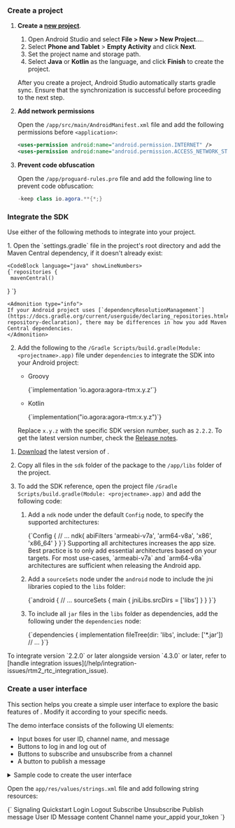 <PlatformWrapper platform="android">

### Create a project

1. **Create a [new project](https://developer.android.com/studio/projects/create-project)**.

    1. Open Android Studio and select **File > New > New Project...**.
    1. Select **Phone and Tablet** > **Empty Activity** and click **Next**.
    1. Set the project name and storage path. 
    1. Select **Java** or **Kotlin** as the language, and click **Finish** to create the project.

    <Admonition type="caution" title="Note">After you create a project, Android Studio automatically starts gradle sync. Ensure that the synchronization is successful before proceeding to the next step. </Admonition>

1. **Add network permissions**

    Open the `/app/src/main/AndroidManifest.xml` file and add the following permissions before `<application>`:

    ```xml
    <uses-permission android:name="android.permission.INTERNET" />
    <uses-permission android:name="android.permission.ACCESS_NETWORK_STATE" />
    ```

1. **Prevent code obfuscation**

    Open the `/app/proguard-rules.pro` file and add the following line to prevent code obfuscation:

    ```java
    -keep class io.agora.**{*;}
    ```

### Integrate the SDK

Use either of the following methods to integrate <Vpd k="SDK" /> into your project.

<Tabs>

<TabItem value="maven" label="Using Maven Central" default>
1. Open the `settings.gradle` file in the project's root directory and add the Maven Central dependency, if it doesn't already exist:

    <CodeBlock language="java" showLineNumbers>
    {`repositories {
     mavenCentral()
   }
    `}
    </CodeBlock>

    <Admonition type="info">
    If your Android project uses [`dependencyResolutionManagement`](https://docs.gradle.org/current/userguide/declaring_repositories.html#sub:centralized-repository-declaration), there may be differences in how you add Maven Central dependencies.
    </Admonition>

2. Add the following to the `/Gradle Scripts/build.gradle(Module: <projectname>.app)` file under `dependencies` to integrate the SDK into your Android project:

    - Groovy
    
        <CodeBlock language="json">
        {`implementation 'io.agora:agora-rtm:x.y.z'`}
        </CodeBlock>

    - Kotlin
    
        <CodeBlock language="kotlin">
        {`implementation("io.agora:agora-rtm:x.y.z")`}
        </CodeBlock>

    Replace `x.y.z` with the specific SDK version number, such as `2.2.2`. To get the latest version number, check the [Release notes](../overview/release-notes).

</TabItem>

<TabItem value="tab1" label="Using CDN" default>

1. [Download](/sdks?platform=android) the latest version of <Vpd k="SDK" />.
1. Copy all files in the `sdk` folder of the package to the `/app/libs` folder of the project.
1. To add the SDK reference, open the project file `/Gradle Scripts/build.gradle(Module: <projectname>.app)` and add the following code:

    1. Add a `ndk` node under the default `Config` node, to specify the supported architectures:

        <CodeBlock language="groovy" showLineNumbers>
        {`Config {
            // ...
            ndk{
                abiFilters 'armeabi-v7a', 'arm64-v8a', 'x86', 'x86_64'
            }
        }`}
        </CodeBlock>
    
        <Admonition type="info">
        Supporting all architectures increases the app size. Best practice is to only add essential architectures based on your targets. For most use-cases, `armeabi-v7a` and `arm64-v8a` architectures are sufficient when releasing the Android app.
        </Admonition>

    1. Add a `sourceSets` node under the `android` node to include the jni libraries copied to the `libs` folder:

        <CodeBlock language="groovy" showLineNumbers>    
        {`android {
            // ...
            sourceSets {
                main {
                    jniLibs.srcDirs = ['libs']
                }
            }
        }`}
        </CodeBlock>

    1. To include all `jar` files in the `libs` folder as dependencies, add the following under the `dependencies` node:

        <CodeBlock language="groovy" showLineNumbers>    
        {`dependencies {
            implementation fileTree(dir: 'libs', include: ['*.jar'])
            // ...
        }`}
        </CodeBlock>
        
</TabItem>
</Tabs>

<Admonition type="info">
To integrate <Vpd k="SDK" /> version `2.2.0` or later alongside <Vg k="VSDK" /> version `4.3.0` or later, refer to [handle integration issues](/help/integration-issues/rtm2_rtc_integration_issue).
</Admonition>

### Create a user interface

This section helps you create a simple user interface to explore the basic features of <Vpd k="NAME" />. Modify it according to your specific needs.

The demo interface consists of the following UI elements:

- Input boxes for user ID, channel name, and message
- Buttons to log in and log out of <Vg k="SIG" />
- Buttons to subscribe and unsubscribe from a channel
- A button to publish a message

<details>
<summary>Sample code to create the user interface</summary>
<br/>
Open the `/app/res/layout/activity_main.xml` file, and replace the contents with the following:

<CodeBlock language="xml" showLineNumbers>
{`<?xml version="1.0" encoding="utf-8"?>
<androidx.constraintlayout.widget.ConstraintLayout xmlns:android="http://schemas.android.com/apk/res/android"
    xmlns:app="http://schemas.android.com/apk/res-auto"
    xmlns:tools="http://schemas.android.com/tools"
    android:layout_width="match_parent"
    android:layout_height="match_parent"
    tools:context=".MainActivity">

    <EditText
        android:id="@+id/uid"
        android:layout_width="130dp"
        android:layout_height="wrap_content"
        android:layout_marginStart="20dp"
        android:layout_marginTop="40dp"
        android:hint="@string/uid"
        android:inputType="text"
        app:layout_constraintStart_toStartOf="parent"
        app:layout_constraintTop_toTopOf="parent" />

    <Button
        android:id="@+id/logout_button"
        android:layout_width="wrap_content"
        android:layout_height="wrap_content"
        android:layout_marginStart="5dp"
        android:onClick="onClickLogout"
        android:text="@string/logout_button"
        app:layout_constraintStart_toEndOf="@+id/login_button"
        app:layout_constraintBottom_toBottomOf="@id/uid" />

    <Button
        android:id="@+id/login_button"
        android:layout_width="wrap_content"
        android:layout_height="wrap_content"
        android:layout_marginStart="5dp"
        android:onClick="onClickLogin"
        android:text="@string/login_button"
        app:layout_constraintStart_toEndOf="@+id/uid"
        app:layout_constraintBottom_toBottomOf="@id/uid" />

    <EditText
        android:id="@+id/channel_name"
        android:layout_width="130dp"
        android:layout_height="wrap_content"
        android:layout_marginStart="20dp"
        android:layout_marginTop="20dp"
        android:hint="@string/channel_name"
        android:inputType="text"
        app:layout_constraintTop_toBottomOf="@+id/uid"
        app:layout_constraintStart_toStartOf="parent" />

    <Button
        android:id="@+id/subscribe_button"
        android:layout_width="wrap_content"
        android:layout_height="wrap_content"
        android:layout_marginStart="5dp"
        android:onClick="onClickSubscribe"
        android:text="@string/subscribe_button"
        app:layout_constraintStart_toEndOf="@+id/channel_name"
        app:layout_constraintBottom_toBottomOf="@+id/channel_name" />

    <Button
        android:id="@+id/unsubscribe_button"
        android:layout_width="wrap_content"
        android:layout_height="wrap_content"
        android:layout_marginStart="5dp"
        android:onClick="onClickUnsubscribe"
        android:text="@string/unsubscribe_button"
        app:layout_constraintStart_toEndOf="@+id/subscribe_button"
        app:layout_constraintBottom_toBottomOf="@+id/subscribe_button" />

    <EditText
        android:id="@+id/msg_box"
        android:layout_width="0dp"
        android:layout_height="wrap_content"
        android:layout_marginTop="20dp"
        android:layout_marginStart="20dp"
        android:layout_marginEnd="20dp"
        android:hint="@string/msg"
        android:inputType="text"
        android:singleLine="false"
        app:layout_constraintStart_toStartOf="parent"
        app:layout_constraintEnd_toEndOf="parent"
        app:layout_constraintTop_toBottomOf="@+id/channel_name" />

    <Button
        android:id="@+id/send_channel_msg_button"
        android:layout_width="wrap_content"
        android:layout_height="wrap_content"
        android:layout_marginTop="2dp"
        android:onClick="onClickSendChannelMsg"
        android:text="@string/send_channel_msg_button"
        app:layout_constraintTop_toBottomOf="@+id/msg_box"
        app:layout_constraintEnd_toEndOf="@id/msg_box" />

    <TextView
        android:id="@+id/message_history"
        android:layout_width="0dp"
        android:layout_height="0dp"
        android:layout_marginTop="20dp"
        android:background="#eee"
        android:paddingStart="10dp"
        android:paddingEnd="10dp"
        app:layout_constraintBottom_toBottomOf="parent"
        app:layout_constraintEnd_toEndOf="parent"
        app:layout_constraintStart_toStartOf="parent"
        app:layout_constraintTop_toBottomOf="@id/send_channel_msg_button" />

</androidx.constraintlayout.widget.ConstraintLayout>`}
</CodeBlock>
</details>

Open the `app/res/values/strings.xml` file and add following string resources:

<CodeBlock language="xml" showLineNumbers>
{`<resources>
    <string name="app_name">Signaling Quickstart</string>
    <string name="login_button">Login</string>
    <string name="logout_button">Logout</string>
    <string name="subscribe_button">Subscribe</string>
    <string name="unsubscribe_button">Unsubscribe</string>
    <string name="send_channel_msg_button">Publish message</string>
    <string name="uid">User ID</string>
    <string name="msg">Message content</string>
    <string name="channel_name">Channel name</string>
    <string name="app_id">your_appid</string>
    <string name="token">your_token</string>
</resources>`}
</CodeBlock>

</PlatformWrapper>